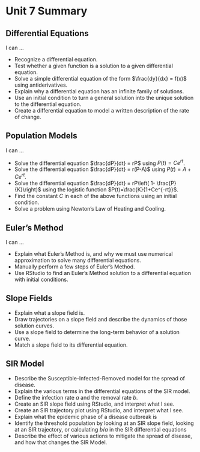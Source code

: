 # Unit 7 Summary


## Differential Equations

I can ...

* Recognize a differential equation.
* Test whether a given function is a solution to a  given differential equation.
* Solve a simple differential equation of the form $\frac{dy}{dx} = f(x)$ using antiderivatives.
* Explain why a differential equation has an infinite family of solutions.
* Use an initial condition to turn a general solution into the unique solution to the differential equation.
* Create a differential equation to model a written description of the rate of change.

##  Population Models

I can ...

* Solve the differential equation $\frac{dP}{dt} = rP$ using $P(t)=Ce^{rt}$.
* Solve the differential equation $\frac{dP}{dt} = r(P-A)$ using $P(t)=A+Ce^{rt}$.
* Solve the differential equation $\frac{dP}{dt} = rP\left( 1- \frac{P}{K}\right)$ using  the logistic function $P(t)=\frac{K}{1+Ce^{-rt}}$.
* Find the constant $C$  in each of the above functions using an initial condition.
* Solve a problem using Newton's Law of Heating and Cooling.

## Euler's Method

I can ...

* Explain what Euler's Method is, and why we must use numerical approximation to  solve many differential equations.
* Manually perform a few steps of Euler's Method.
* Use RStudio to find an Euler's Method solution to a differential equation with initial conditions.

## Slope Fields

* Explain what a slope field is.
* Draw trajectories on a slope field and describe the dynamics of those solution curves.
* Use a slope field to determine the long-term behavior of a solution curve.
* Match a slope field to its differential equation.

## SIR Model

* Describe the Susceptible-Infected-Removed model for the spread of disease.
* Explain the various terms in the differential equations of the SIR model.
* Define the infection rate $a$ and the removal rate $b$.
* Create an SIR slope field using RStudio, and interpret what I see.
* Create an SIR trajectory plot using RStudio, and interpret what I see.
* Explain what the epidemic phase of a disease outbreak is
* Identify the threshold population by looking  at an SIR slope field, looking  at an SIR trajectory, or calculating $b/a$ in the SIR differential equations
* Describe the effect of various actions to mitigate the spread of disease, and how that changes the SIR Model.